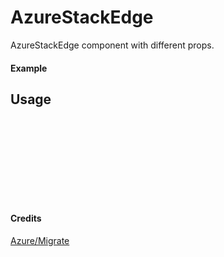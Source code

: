 
<Meta of={AzureStackEdge} title="Azure/Migrate/AzureStackEdge" />

# AzureStackEdge

AzureStackEdge component with different props.

#### Example

<Canvas of={AzureStackEdge.Primary} />

## Usage

```ts
import { AzureStackEdge } from "yadl-ui";

const Example = () => {
  return (
      <AzureStackEdge />
  );
};

export default Example;
```

#### Credits
[Azure/Migrate](https://learn.microsoft.com/en-us/azure/architecture/icons/)
